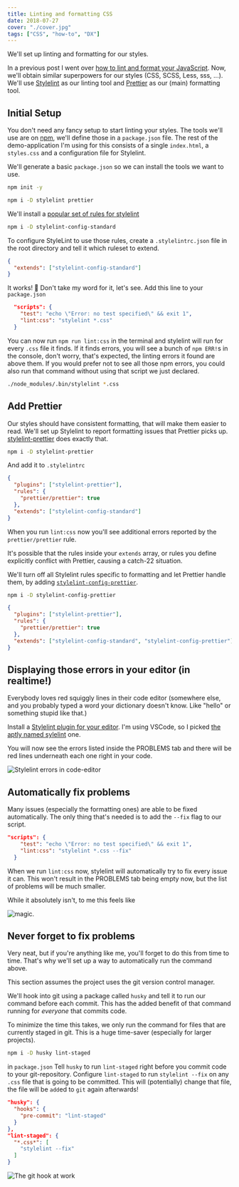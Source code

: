 ```yaml
---
title: Linting and formatting CSS
date: 2018-07-27
cover: "./cover.jpg"
tags: ["CSS", "how-to", "DX"]
---
```


We'll set up linting and formatting for our styles.

In a previous post I went over [how to lint and format your JavaScript](/blog/automagically-lint). Now, we'll obtain similar superpowers for our styles (CSS, SCSS, Less, sss, ...).
We'll use [Stylelint](https://stylelint.io) as our linting tool and [Prettier](https://prettier.io) as our (main) formatting tool.

## Initial Setup

You don't need any fancy setup to start linting your styles.
The tools we'll use are on [npm](https://www.npmjs.com/), we'll define those in a `package.json` file. The rest of the demo-application I'm using for this consists of a single `index.html`, a `styles.css` and a configuration file for Stylelint.

We'll generate a basic `package.json` so we can install the tools we want to use.

```bash
npm init -y
```

```bash
npm i -D stylelint prettier
```

We'll install a [popular set of rules for stylelint](https://github.com/stylelint/stylelint-config-standard)

```bash
npm i -D stylelint-config-standard
```

To configure StyleLint to use those rules,
create a `.stylelintrc.json` file in the root directory and tell it which ruleset to extend.

```json
{
  "extends": ["stylelint-config-standard"]
}
```

It works! 🎉
Don't take my word for it, let's see.
Add this line to your `package.json`

```json
  "scripts": {
    "test": "echo \"Error: no test specified\" && exit 1",
    "lint:css": "stylelint *.css"
  }
```

You can now run `npm run lint:css` in the terminal and stylelint will run for every `.css` file it finds.
If it finds errors, you will see a bunch of `npm ERR!`s in the console, don't worry, that's expected, the linting errors it found are above them.
If you would prefer not to see all those npm errors, you could also run that command without using that script we just declared.

```bash
./node_modules/.bin/stylelint *.css
```

## Add Prettier

Our styles should have consistent formatting, that will make them easier to read.
We'll set up Stylelint to report formatting issues that Prettier picks up.
[stylelint-prettier](https://github.com/BPScott/stylelint-prettier) does exactly that.

```bash
npm i -D stylelint-prettier
```

And add it to `.stylelintrc`

```json hl=2-5
{
  "plugins": ["stylelint-prettier"],
  "rules": {
    "prettier/prettier": true
  },
  "extends": ["stylelint-config-standard"]
}
```

When you run `lint:css` now you'll see additional errors reported by the `prettier/prettier` rule.

It's possible that the rules inside your `extends` array, or rules you define explicitly conflict with Prettier, causing a catch-22 situation.

We'll turn off all Stylelint rules specific to formatting and let Prettier handle them, by adding [`stylelint-config-prettier`](https://github.com/prettier/stylelint-config-prettier).

```bash
npm i -D stylelint-config-prettier
```

```json hl=6
{
  "plugins": ["stylelint-prettier"],
  "rules": {
    "prettier/prettier": true
  },
  "extends": ["stylelint-config-standard", "stylelint-config-prettier"]
}
```

## Displaying those errors in your editor (in realtime!)

Everybody loves red squiggly lines in their code editor (somewhere else, and you probably typed a word your dictionary doesn't know. Like "hello" or something stupid like that.)

Install a [Stylelint plugin for your editor](https://stylelint.io/user-guide/complementary-tools/#editor-plugins).
I'm using VSCode, so I picked [the aptly named sylelint](https://marketplace.visualstudio.com/items?itemName=shinnn.stylelint) one.

You will now see the errors listed inside the PROBLEMS tab and there will be red lines underneath each one right in your code.

![Stylelint errors in code-editor](./vsc-plugin.png)

## Automatically fix problems

Many issues (especially the formatting ones) are able to be fixed automatically.
The only thing that's needed is to add the `--fix` flag to our script.

```json hl=3
"scripts": {
    "test": "echo \"Error: no test specified\" && exit 1",
    "lint:css": "stylelint *.css --fix"
  }
```

When we run `lint:css` now, stylelint will automatically try to fix every issue it can.
This won't result in the PROBLEMS tab being empty now, but the list of problems will be much smaller.

While it absolutely isn't, to me this feels like

![magic](https://i.imgur.com/YsbKHg1.gif).

## Never forget to fix problems

Very neat, but if you're anything like me, you'll forget to do this from time to time.
That's why we'll set up a way to automatically run the command above.

<Aside>

This section assumes the project uses the git version control manager.

</Aside>

We'll hook into git using a package called `husky` and tell it to run our command before each commit.
This has the added benefit of that command running for _everyone_ that commits code.

To minimize the time this takes, we only run the command for files that are currently staged in git.
This is a huge time-saver (especially for larger projects).

```bash
npm i -D husky lint-staged
```

in `package.json`
Tell `husky` to run `lint-staged` right before you commit code to your git-repository.
Configure `lint-staged` to run `stylelint --fix` on any `.css` file that is going to be committed.
This will (potentially) change that file, the file will be `add`ed to `git` again afterwards!

```json
"husky": {
  "hooks": {
    "pre-commit": "lint-staged"
  }
},
"lint-staged": {
  "*.css*": [
    "stylelint --fix"
  ]
}
```

![The git hook at work](./hook.gif)
